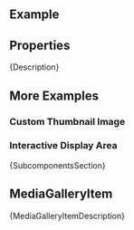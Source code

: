 
<Meta of={ComponentStories} />

<DocsHeader since="0.21.0" />

<br />

## Example

<Canvas of={ComponentStories.Default} />

## Properties

<ControlsWithNote of={ComponentStories.Default} />

<Markdown>{Description}</Markdown>

## More Examples

### Custom Thumbnail Image

<Canvas of={ComponentStories.CustomThumbnail} />

### Interactive Display Area

<Canvas of={ComponentStories.InteractiveDisplayArea} />

<Markdown>{SubcomponentsSection}</Markdown>

## MediaGalleryItem

<Markdown>{MediaGalleryItemDescription}</Markdown>
<ArgTypesWithNote of={MediaGalleryItem} />

<Footer />

